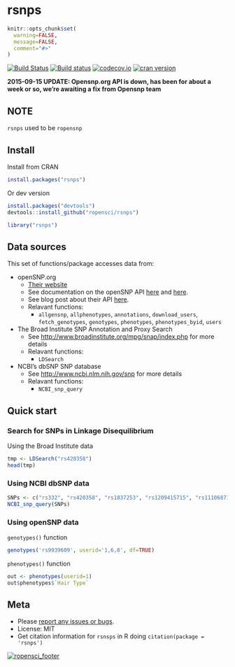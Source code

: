 rsnps
=======

```r
knitr::opts_chunk$set(
  warning=FALSE,
  message=FALSE,
  comment="#>"
)
```

[![Build Status](https://api.travis-ci.org/ropensci/rsnps.png)](https://travis-ci.org/ropensci/rsnps)
[![Build status](https://ci.appveyor.com/api/projects/status/d2lv98726u6t9ut5/branch/master)](https://ci.appveyor.com/project/sckott/rsnps/branch/master)
[![codecov.io](https://codecov.io/github/ropensci/rsnps/coverage.svg?branch=master)](https://codecov.io/github/ropensci/rsnps?branch=master)
[![cran version](http://www.r-pkg.org/badges/version/rsnps)](https://cran.r-project.org/package=rsnps)

__2015-09-15 UPDATE: Opensnp.org API is down, has been for about a week or so, we're awaiting a fix from Opensnp team__

## NOTE

`rsnps` used to be `ropensnp`

## Install

Install from CRAN

```r
install.packages("rsnps")
```

Or dev version

```r
install.packages("devtools")
devtools::install_github("ropensci/rsnps")
```

```r
library("rsnps")
```

## Data sources

This set of functions/package accesses data from:

+ openSNP.org
	+ [Their website](http://opensnp.org/)
	+ See documentation on the openSNP API [here](http://opensnp.org/faq#api) and [here](https://github.com/gedankenstuecke/snpr/wiki/JSON-API).
	+ See blog post about their API [here](http://opensnp.wordpress.com/2012/01/18/some-progress-on-the-api-json-endpoints/).
	+ Relavant functions:
		+ `allgensnp`, `allphenotypes`, `annotations`, `download_users`, `fetch_genotypes`, `genotypes`, `phenotypes`, `phenotypes_byid`, `users`


+ The Broad Institute SNP Annotation and Proxy Search
	+ See [http://www.broadinstitute.org/mpg/snap/index.php](http://www.broadinstitute.org/mpg/snap/index.php) for more details
	+ Relavant functions:
		+ `LDSearch`

+ NCBI's dbSNP SNP database
	+ See [http://www.ncbi.nlm.nih.gov/snp](http://www.ncbi.nlm.nih.gov/snp) for more details
	+ Relavant functions:
		+ `NCBI_snp_query`

## Quick start

### Search for SNPs in Linkage Disequilibrium

Using the Broad Institute data

```r
tmp <- LDSearch("rs420358")
head(tmp)
```

### Using NCBI dbSNP data

```r
SNPs <- c("rs332", "rs420358", "rs1837253", "rs1209415715", "rs111068718")
NCBI_snp_query(SNPs)
```

### Using openSNP data

`genotypes()` function

```r
genotypes('rs9939609', userid='1,6,8', df=TRUE)
```

`phenotypes()` function

```r
out <- phenotypes(userid=1)
out$phenotypes$`Hair Type`
```

## Meta

* Please [report any issues or bugs](https://github.com/ropensci/rsnps/issues).
* License: MIT
* Get citation information for `rsnsps` in R doing `citation(package = 'rsnps')`

[![ropensci_footer](http://ropensci.org/public_images/github_footer.png)](http://ropensci.org)

